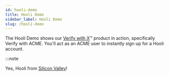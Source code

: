 ```yaml
---
id: hooli-demo
title: Hooli Demo
sidebar_label: Hooli Demo
slug: /hooli-demo
---
```


The Hooli Demo shows our [Verify with X](https://www.unum.id/solutions/verify-with-x)&trade; 
product in action, specifically Verify with ACME. You'll act as 
an ACME user to instantly sign up for a Hooli account.

:::note 

Yes, Hooli from [Silicon Valley](https://www.hbo.com/silicon-valley)!
